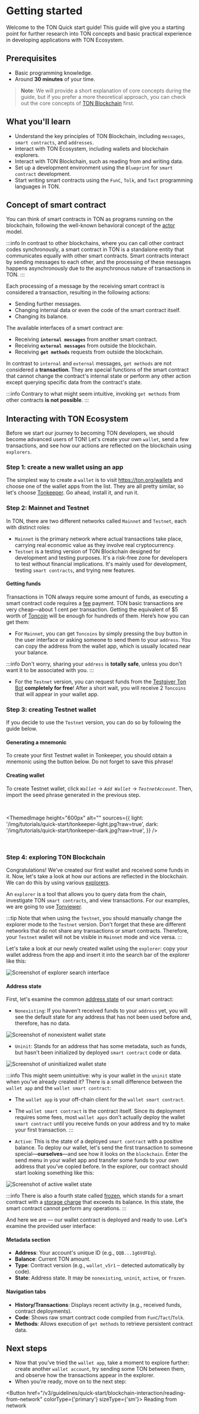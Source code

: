 
# Getting started

Welcome to the TON Quick start guide! This guide will give you a starting point for further research into TON concepts and basic practical experience in developing applications with TON Ecosystem.

## Prerequisites

* Basic programming knowledge.
* Around **30 minutes** of your time.

> **Note**: We will provide a short explanation of core concepts during the guide, but if you prefer a more theoretical approach, you can check out the core concepts of [TON Blockchain](/v3/concepts/dive-into-ton/ton-blockchain/blockchain-of-blockchains) first.

## What you'll learn

* Understand the key principles of TON Blockchain, including `messages`, `smart contracts`, and `addresses`.
* Interact with TON Ecosystem, including wallets and blockchain explorers.
* Interact with TON Blockchain, such as reading from and writing data.
* Set up a development environment using the `Blueprint` for `smart contract` development.
* Start writing smart contracts using the `FunC`, `Tolk`, and `Tact` programming languages in TON.

## Concept of smart contract

You can think of smart contracts in TON as programs running on the blockchain, following the well-known behavioral concept of the [actor](/v3/concepts/dive-into-ton/ton-blockchain/blockchain-of-blockchains#single-actor) model.

:::info
In contrast to other blockchains, where you can call other contract codes synchronously, a smart contract in TON is a standalone entity that communicates equally with other smart contracts. Smart contracts interact by sending messages to each other, and the processing of these messages happens asynchronously due to the asynchronous nature of transactions in TON.
:::

Each processing of a message by the receiving smart contract is considered a transaction, resulting in the following actions:

* Sending further messages.
* Changing internal data or even the code of the smart contract itself.
* Changing its balance.

The available interfaces of a smart contract are:

* Receiving **`internal messages`** from another smart contract.
* Receiving **`external messages`** from outside the blockchain.
* Receiving **`get methods`** requests from outside the blockchain.

In contrast to `internal` and `external` messages, `get methods` are not considered a **transaction**. They are special functions of the smart contract that cannot change the contract's internal state or perform any other action except querying specific data from the contract's state.

:::info
Contrary to what might seem intuitive, invoking `get methods` from other contracts **is not possible**.
:::

## Interacting with TON Ecosystem

Before we start our journey to becoming TON developers, we should become advanced users of TON! Let's create your own `wallet`, send a few transactions, and see how our actions are reflected on the blockchain using `explorers`.

### Step 1: create a new wallet using an app

The simplest way to create a `wallet` is to visit https://ton.org/wallets and choose one of the wallet apps from the list. They are all pretty similar, so let's choose [Tonkeeper](https://tonkeeper.com/). Go ahead, install it, and run it.

### Step 2: Mainnet and Testnet

In TON, there are two different networks called `Mainnet` and `Testnet`, each with distinct roles:

* `Mainnet` is the primary network where actual transactions take place, carrying real economic value as they involve real cryptocurrency.
* `Testnet` is a testing version of TON Blockchain designed for development and testing purposes. It's a risk-free zone for developers to test without financial implications. It's mainly used for development, testing `smart contracts`, and trying new features.

#### Getting funds

Transactions in TON always require some amount of funds, as executing a smart contract code requires a [fee](/v3/documentation/smart-contracts/transaction-fees/fees) payment. TON basic transactions are very cheap—about 1 cent per transaction. Getting the equivalent of $5 worth of [Toncoin](/v3/documentation/dapps/defi/coins) will be enough for hundreds of them. Here’s how you can get them:

* For `Mainnet`, you can get `Toncoins` by simply pressing the buy button in the user interface or asking someone to send them to your `address`. You can copy the address from the wallet app, which is usually located near your balance.

:::info
Don't worry, sharing your `address` is **totally safe**, unless you don't want it to be associated with you.
:::

* For the `Testnet` version, you can request funds from the [Testgiver Ton Bot](https://t.me/testgiver_ton_bot/) **completely for free**! After a short wait, you will receive 2 `Toncoins` that will appear in your wallet app.

### Step 3: creating Testnet wallet

If you decide to use the `Testnet` version, you can do so by following the guide below.

#### Generating a mnemonic

To create your first Testnet wallet in Tonkeeper, you should obtain a mnemonic using the button below. Do not forget to save this phrase!

<MnemonicGenerator />

#### Creating wallet

To create Testnet wallet, click *`Wallet`* -> *`Add Wallet`* -> *`TestnetAccount`*. Then, import the seed phrase generated in the previous step.

<div style={{display: 'flex', justifyContent: 'center', gap: '20px', flexWrap: 'wrap', marginBottom: '30px'}}>
  <br />

  <ThemedImage
    height="600px"
    alt=""
    sources={{
     light: '/img/tutorials/quick-start/tonkeeper-light.jpg?raw=true',
     dark: '/img/tutorials/quick-start/tonkeeper-dark.jpg?raw=true',
    }}
  />

  <br />
</div>

### Step 4: exploring TON Blockchain

Congratulations! We’ve created our first wallet and received some funds in it. Now, let's take a look at how our actions are reflected in the blockchain. We can do this by using various [explorers](https://ton.app/explorers/).

An `explorer` is a tool that allows you to query data from the chain, investigate TON `smart contracts`, and view transactions. For our examples, we are going to use [Tonviewer](https://tonviewer.com/).

:::tip
Note that when using the `Testnet`, you should manually change the explorer mode to the `Testnet` version. Don't forget that these are different networks that do not share any transactions or smart contracts. Therefore, your `Testnet` wallet will not be visible in `Mainnet` mode and vice versa.
:::

Let's take a look at our newly created wallet using the `explorer`: copy your wallet address from the app and insert it into the search bar of the explorer like this:

<div style={{marginBottom: '30px'}}>
  <img src="/img/tutorials/quick-start/explorer1.png" alt="Screenshot of explorer search interface" />
</div>

#### Address state

First, let's examine the common [address state](/v3/documentation/smart-contracts/addresses/#addresses-state) of our smart contract:

* `Nonexisting`: If you haven't received funds to your `address` yet, you will see the default state for any address that has not been used before and, therefore, has no data.

<div style={{marginBottom: '30px'}}>
  <img src="/img/tutorials/quick-start/nonexist.png" alt="Screenshot of nonexistent wallet state" />
</div>

* `Uninit`: Stands for an address that has some metadata, such as funds, but hasn't been initialized by deployed `smart contract` code or data.

<div style={{marginBottom: '30px'}}>
  <img src="/img/tutorials/quick-start/uninit.png" alt="Screenshot of uninitialized wallet state" />
</div>

:::info
This might seem unintuitive: why is your wallet in the `uninit` state when you’ve already created it? There is a small difference between the `wallet app` and the `wallet smart contract`:

* The `wallet app` is your off-chain client for the `wallet smart contract`.

* The `wallet smart contract` is the contract itself. Since its deployment requires some fees, most `wallet apps` don’t actually deploy the wallet `smart contract` until you receive funds on your address and try to make your first transaction.
  :::

* `Active`: This is the state of a deployed `smart contract` with a positive balance. To deploy our wallet, let's send the first transaction to someone special—**ourselves**—and see how it looks on the `blockchain`. Enter the send menu in your wallet app and transfer some funds to your own address that you’ve copied before. In the explorer, our contract should start looking something like this:

<div style={{marginBottom: '30px'}}>
  <img src="/img/tutorials/quick-start/active.png" alt="Screenshot of active wallet state" />
</div>

:::info
There is also a fourth state called [frozen](/v3/documentation/smart-contracts/transaction-fees/fees-low-level#storage-fee), which stands for a smart contract with a [storage charge](/v3/documentation/smart-contracts/transaction-fees/fees-low-level#storage-fee) that exceeds its balance. In this state, the smart contract cannot perform any operations.
:::

And here we are — our wallet contract is deployed and ready to use. Let's examine the provided user interface:

#### Metadata section

* **Address**: Your account's unique ID (e.g., `QQB...1g6VdFEg`).
* **Balance**: Current TON amount.
* **Type**: Contract version (e.g., `wallet_v5r1` – detected automatically by code).
* **State**: Address state. It may be `nonexisting`, `uninit`, `active`, or `frozen`.

#### Navigation tabs

* **History/Transactions**: Displays recent activity (e.g., received funds, contract deployments).
* **Code**: Shows raw smart contract code compiled from `FunC`/`Tact`/`Tolk`.
* **Methods**: Allows execution of `get methods` to retrieve persistent contract data.

## Next steps

* Now that you’ve tried the `wallet app`, take a moment to explore further: create another `wallet account`, try sending some TON between them, and observe how the transactions appear in the explorer.
* When you're ready, move on to the next step:

<Button href="/v3/guidelines/quick-start/blockchain-interaction/reading-from-network" colorType={'primary'} sizeType={'sm'}>
  Reading from network
</Button>

<Feedback />
